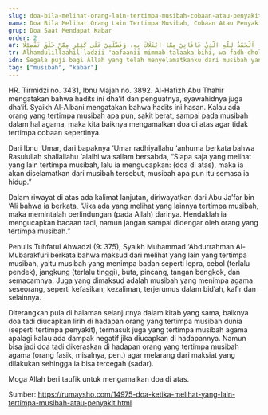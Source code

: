 ```yaml
---
slug: doa-bila-melihat-orang-lain-tertimpa-musibah-cobaan-atau-penyakit
nama: Doa Bila Melihat Orang Lain Tertimpa Musibah, Cobaan Atau Penyakit
grup: Doa Saat Mendapat Kabar
order: 2
ar: اَلْحَمْدُ لِلَّهِ الَّذِيْ عَافَانِيْ مِمَّا ابْتَلَاكَ بِهِ، وَفَضَّلَنِيْ عَلَى كَثِيْرٍ مِمَّنْ خَلَقَ تَفْضِيْلًا
tr: Alhamdulillaahil-ladzii 'aafaanii mimmab-talaaka bihi, wa fadh-dholanii 'alaa katsiirin mimman kholaqo tafdhiilan.
idn: Segala puji bagi Allah yang telah menyelamatkanku dari musibah yang menimpamu, dan benar-benar memuliakanku dari banyak makhluk lainnya.
tag: ["musibah", "kabar"]
---
```


HR. Tirmidzi no. 3431, Ibnu Majah no. 3892. Al-Hafizh Abu Thahir mengatakan bahwa hadits ini dha’if dan penguatnya, syawahidnya juga dha’if. Syaikh Al-Albani mengatakan bahwa hadits ini hasan.
Kalau ada orang yang tertimpa musibah apa pun, sakit berat, sampai pada musibah dalam hal agama, maka kita baiknya mengamalkan doa di atas agar tidak tertimpa cobaan sepertinya.

Dari Ibnu ‘Umar, dari bapaknya ‘Umar radhiyallahu ‘anhuma berkata bahwa Rasulullah shallallahu ‘alaihi wa sallam bersabda, “Siapa saja yang melihat yang lain tertimpa musibah, lalu ia mengucapkan: (doa di atas), maka ia akan diselamatkan dari musibah tersebut, musibah apa pun itu semasa ia hidup.”

Dalam riwayat di atas ada kalimat lanjutan, diriwayatkan dari Abu Ja’far bin ‘Ali bahwa ia berkata, “Jika ada yang melihat yang lainnya tertimpa musibah, maka memintalah perlindungan (pada Allah) darinya. Hendaklah ia mengucapkan bacaan tadi, namun jangan sampai didengar oleh orang yang tertimpa musibah.”

Penulis Tuhfatul Ahwadzi (9: 375), Syaikh Muhammad ‘Abdurrahman Al-Mubarakfuri berkata bahwa maksud dari melihat yang lain yang tertimpa musibah, yaitu musibah yang menimpa badan seperti lepra, cebol (terlalu pendek), jangkung (terlalu tinggi), buta, pincang, tangan bengkok, dan semacamnya. Juga yang dimaksud adalah musibah yang menimpa agama seseorang, seperti kefasikan, kezaliman, terjerumus dalam bid’ah, kafir dan selainnya.

Diterangkan pula di halaman selanjutnya dalam kitab yang sama, baiknya doa tadi diucapkan lirih di hadapan orang yang tertimpa musibah dunia (seperti tertimpa penyakit), termasuk juga yang tertimpa musibah agama apalagi kalau ada dampak negatif jika diucapkan di hadapannya. Namun bisa jadi doa tadi dikeraskan di hadapan orang yang tertimpa musibah agama (orang fasik, misalnya, pen.) agar melarang dari maksiat yang dilakukan sehingga ia bisa tercegah (sadar).

Moga Allah beri taufik untuk mengamalkan doa di atas.


Sumber: https://rumaysho.com/14975-doa-ketika-melihat-yang-lain-tertimpa-musibah-atau-penyakit.html
